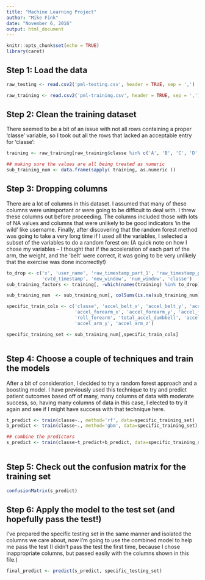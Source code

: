 ```yaml
---
title: "Machine Learning Project"
author: "Mike Fink"
date: "November 6, 2016"
output: html_document
---
```


```r
knitr::opts_chunk$set(echo = TRUE)
library(caret)
```


## Step 1: Load the data
```r
raw_testing <- read.csv2('pml-testing.csv', header = TRUE, sep = ',')

raw_training <- read.csv2('pml-training.csv', header = TRUE, sep = ',')
```

## Step 2: Clean the training dataset
There seemed to be a bit of an issue with not all rows containing a proper 'classe' variable, so I took out all the rows that lacked an acceptable entry for 'classe':
```r
training <- raw_training[raw_training$classe %in% c('A', 'B', 'C', 'D', 'E'),]

## making sure the values are all being treated as numeric
sub_training_num <- data.frame(sapply( training, as.numeric ))

```

## Step 3: Dropping columns
There are a lot of columns in this dataset.  I assumed that many of these columns were unimportant or were going to be difficult to deal with.  I threw these columns out before proceeding.  The columns included those with lots of NA values and columns that were unlikely to be good indicators 'in the wild' like username.  Finally, after discovering that the random forest method was going to take a very long time if I used all the variables, I selected a subset of the variables to do a random forest on:  (A quick note on how I chose my variables -- I thought that if the acceleration of each part of the arm, the weight, and the 'belt' were correct, it was going to be very unlikely that the exercise was done incorrectly!)
```r
to_drop <- c('x', 'user_name', 'raw_timestamp_part_1', 'raw_timestamp_part_2', 
             'cvtd_timestamp', 'new_window', 'num_window', 'classe')
sub_training_factors <- training[, -which(names(training) %in% to_drop)]

sub_training_num  <- sub_training_num[, colSums(is.na(sub_training_num)) == 0]

specific_train_cols <- c('classe', 'accel_belt_x', 'accel_belt_y', 'accel_belt_z',
                         'accel_forearm_x', 'accel_forearm_y', 'accel_forearm_z',
                         'roll_forearm', 'total_accel_dumbbell', 'accel_arm_x',
                         'accel_arm_y', 'accel_arm_z')

specific_training_set <- sub_training_num[,specific_train_cols]



```

## Step 4: Choose a couple of techniques and train the models
After a bit of consideration, I decided to try a random forest approach and a boosting model.  I have previously used this technique to try and predict patient outcomes based off of many, many columns of data with moderate success, so, having many columns of data in this case, I elected to try it again and see if I might have success with that technique here.

```r
t_predict <- train(classe~., method='rf', data=specific_training_set)
b_predict <- train(classe~., method='gbm', data=specific_training_set)

## combine the predictors
s_predict <- train(classe~t_predict+b_predict, data=specific_training_set)
  
```

## Step 5: Check out the confusion matrix for the training set
```r
confusionMatrix(s_predict)
```

## Step 6: Apply the model to the test set (and hopefully pass the test!)
I've prepared the specific testing set in the same manner and isolated the columns we care about, now I'm going to use the combined model to help me pass the test (I didn't pass the test the first time, because I chose inappropriate columns, but passed easily with the columns shown in this file.)
```r
final_predict <- predict(s_predict, specific_testing_set)
```

